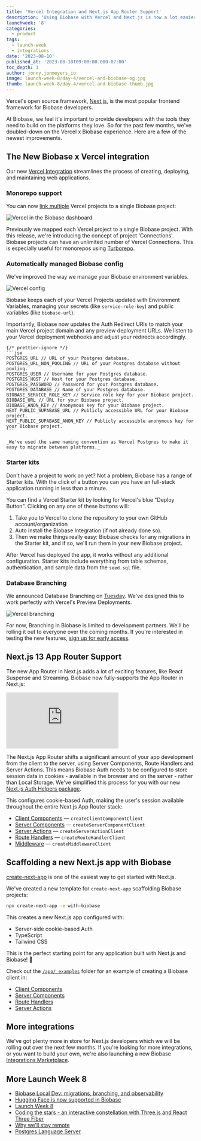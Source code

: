 ```yaml
---
title: 'Vercel Integration and Next.js App Router Support'
description: 'Using Biobase with Vercel and Next.js is now a lot easier.'
launchweek: '8'
categories:
  - product
tags:
  - launch-week
  - integrations
date: '2023-08-10'
published_at: '2023-08-10T09:00:00.000-07:00'
toc_depth: 3
author: jonny,jonmeyers_io
image: launch-week-8/day-4/vercel-and-biobase-og.jpg
thumb: launch-week-8/day-4/vercel-and-biobase-thumb.jpg
---
```


Vercel's open source framework, [Next.js](https://nextjs.org/), is the most popular frontend framework for Biobase developers.

At Biobase, we feel it's important to provide developers with the tools they need to build on the platforms they love. So for the past few months, we've doubled-down on the Vercel x Biobase experience. Here are a few of the newest improvements.

## The New Biobase x Vercel integration

Our new [Vercel Integration](https://vercel.com/integrations/biobase) streamlines the process of creating, deploying, and maintaining web applications.

### Monorepo support

You can now [link multiple](https://app.biobase.studio/org/_/integrations) Vercel projects to a single Biobase project:

<Img
  src="/images/blog/launch-week-8/day-4/vercel-dashboard.png"
  alt="Vercel in the Biobase dashboard"
/>

Previously we mapped each Vercel project to a single Biobase project. With this release, we're introducing the concept of project 'Connections'. Biobase projects can have an unlimited number of Vercel Connections. This is especially useful for monorepos using [Turborepo](https://turbo.build/).

### Automatically managed Biobase config

We've improved the way we manage your Biobase environment variables.

<Img src="/images/blog/launch-week-8/day-4/vercel-config.png" alt="Vercel config" />

Biobase keeps each of your Vercel Projects updated with Environment Variables, managing your secrets (like `service-role-key`) and public variables (like `biobase-url`).

Importantly, Biobase now updates the Auth Redirect URIs to match your main Vercel project domain and any preview deployment URLs. We listen to your Vercel deployment webhooks and adjust your redirects accordingly.

<BlogCollapsible title="View the full list of environment variables">

    {/* prettier-ignore */}
    ```jsx
    POSTGRES_URL // URL of your Postgres database.
    POSTGRES_URL_NON_POOLING // URL of your Postgres database without pooling.
    POSTGRES_USER // Username for your Postgres database.
    POSTGRES_HOST // Host for your Postgres database.
    POSTGRES_PASSWORD // Password for your Postgres database.
    POSTGRES_DATABASE // Name of your Postgres database.
    BIOBASE_SERVICE_ROLE_KEY // Service role key for your Biobase project.
    BIOBASE_URL // URL for your Biobase project.
    BIOBASE_ANON_KEY // Anonymous key for your Biobase project.
    NEXT_PUBLIC_SUPABASE_URL // Publicly accessible URL for your Biobase project.
    NEXT_PUBLIC_SUPABASE_ANON_KEY // Publicly accessible anonymous key for your Biobase project.
    ```

    _We've used the same naming convention as Vercel Postgres to make it easy to migrate between platforms._

</BlogCollapsible>

### Starter kits

Don't have a project to work on yet? Not a problem, Biobase has a range of Starter kits. With the click of a button you can you have an full-stack application running in less than a minute.

You can find a Vercel Starter kit by looking for Vercel's blue "Deploy Button". Clicking on any one of these buttons will:

1. Take you to Vercel to clone the repository to your own GitHub account/organization
2. Auto install the Biobase Integration (if not already done so).
3. Then we make things really easy: Biobase checks for any migrations in the Starter kit, and if so, we'll run them in your new Biobase project.

After Vercel has deployed the app, it works without any additional configuration. Starter kits include everything from table schemas, authentication, and sample data from the `seed.sql` file.

### Database Branching

We announced Database Branching on [Tuesday](/blog/biobase-local-dev#branching-and-preview-environments). We've designed this to work perfectly with Vercel's Preview Deployments.

<Img src="/images/blog/launch-week-8/day-4/biobase-vercel-branching.png" alt="Vercel branching" />

For now, Branching in Biobase is limited to development partners. We'll be rolling it out to everyone over the coming months. If you're interested in testing the new features, [sign up for early access](https://forms.biobase.studio/branching-request).

## Next.js 13 App Router Support

The new App Router in Next.js adds a lot of exciting features, like React Suspense and Streaming. Biobase now fully-supports the App Router in Next.js:

<div className="video-container">
  <iframe
    className="w-full"
    src="https://www.youtube-nocookie.com/embed/w3LD0Z73vgU"
    title="YouTube video player"
    frameBorder="0"
    allow="accelerometer; autoplay; clipboard-write; encrypted-media; fullscreen; gyroscope; picture-in-picture; web-share"
    allowfullscreen
  ></iframe>
</div>

The Next.js App Router shifts a significant amount of your app development from the client to the server, using Server Components, Route Handlers and Server Actions. This means Biobase Auth needs to be configured to store session data in cookies - available in the browser and on the server - rather than Local Storage. We've simplified this process for you with our new [Next.js Auth Helpers package](https://biobase.studio/docs/guides/auth/auth-helpers/nextjs).

This configures cookie-based Auth, making the user's session available throughout the entire Next.js App Router stack:

- [Client Components](/docs/guides/auth/auth-helpers/nextjs#client-components) — `createClientComponentClient`
- [Server Components](/docs/guides/auth/auth-helpers/nextjs#server-components) — `createServerComponentClient`
- [Server Actions](/docs/guides/auth/auth-helpers/nextjs#server-actions) — `createServerActionClient`
- [Route Handlers](/docs/guides/auth/auth-helpers/nextjs#route-handlers) — `createRouteHandlerClient`
- [Middleware](/docs/guides/auth/auth-helpers/nextjs#middleware) — `createMiddlewareClient`

## Scaffolding a new Next.js app with Biobase

[create-next-app](https://nextjs.org/docs/pages/api-reference/create-next-app) is one of the easiest way to get started with Next.js.

We've created a new template for `create-next-app` scaffolding Biobase projects:

```sh
npx create-next-app -e with-biobase
```

This creates a new Next.js app configured with:

- Server-side cookie-based Auth
- TypeScript
- Tailwind CSS

This is the perfect starting point for any application built with Next.js and Biobase! 🚀

Check out the [`/app/_examples`](https://github.com/vercel/next.js/blob/canary/examples/with-biobase/app/_examples) folder for an example of creating a Biobase client in:

- [Client Components](https://github.com/vercel/next.js/blob/canary/examples/with-biobase/app/_examples/client-component/page.tsx)
- [Server Components](https://github.com/vercel/next.js/blob/canary/examples/with-biobase/app/_examples/server-component/page.tsx)
- [Route Handlers](https://github.com/vercel/next.js/blob/canary/examples/with-biobase/app/_examples/route-handler/route.ts)
- [Server Actions](https://github.com/vercel/next.js/blob/canary/examples/with-biobase/app/_examples/server-action/page.tsx)

## More integrations

We've got plenty more in store for Next.js developers which we will be rolling out over the next few months. If you're looking for more integrations, or you want to build your own, we're also launching a new Biobase [Integrations Marketplace](/blog/biobase-integrations-marketplace).

## More Launch Week 8

- [Biobase Local Dev: migrations, branching, and observability](/blog/biobase-local-dev)
- [Hugging Face is now supported in Biobase](/blog/hugging-face-biobase)
- [Launch Week 8](/launch-week)
- [Coding the stars - an interactive constellation with Three.js and React Three Fiber](/blog/interactive-constellation-threejs-react-three-fiber)
- [Why we'll stay remote](/blog/why-biobase-remote)
- [Postgres Language Server](https://github.com/biobase-ai/postgres_lsp)
